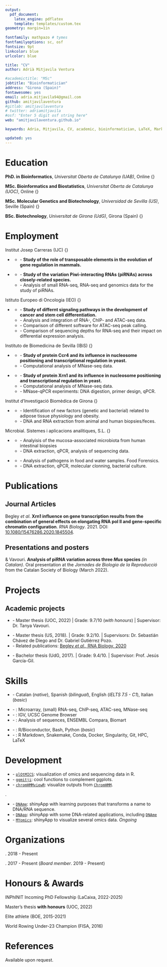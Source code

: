 ```yaml
---
output: 
  pdf_document:
    latex_engine: pdflatex
    template: templates/custom.tex
geometry: margin=1in
 
fontfamily: mathpazo # tymes 
fontfamilyoptions: sc, osf
fontsize: 9pt
linkcolor: blue
urlcolor: blue

title: "CV"
author: Adrià Mitjavila Ventura

#academictitle: "MSc"
jobtitle: "Bioinformatician"
address: "Girona (Spain)"
fontawesome: yes
email: adria.mitjavila94@gmail.com
github: amitjavilaventura
#gitlab: amitjavilaventura
# twitter: adriamitjavila
#osf: "Enter 5 digit osf string here"
web: "amitjavilaventura.github.io"

keywords: Adria, Mitjavila, CV, academic, bioinformatician, LaTeX, Markdown

updated: yes
---
```


\vspace{2mm}

\normalsize 
\emph{Biotechnologist with training in Molecular Genetics and Bioinformatics. Interested in omics data analysis to study the mechanisms of gene regulation in mammals.}

\normalsize

# Education \hrulefill

**PhD. in Bioinformatics**, *Universitat Oberta de Catalunya (UAB)*, Online \hfill {\normalsize\emph{2022 - Present}}

**MSc. Bioinformatics and Biostatistics**, *Universitat Oberta de Catalunya (UOC)*, Online \hfill {\normalsize\emph{2018 - 2022}}

**MSc. Molecular Genetics and Biotechnology**, *Universidad de Sevilla (US)*, Seville (Spain) \hfill {\normalsize\emph{2017 - 2018}}

**BSc. Biotechnology**, *Universitat de Girona (UdG)*, Girona (Spain)  \hfill {\normalsize\emph{2012 - 2017}}

# Employment \hrulefill

Institut Josep Carreras (IJC) \hfill {\normalsize\textbf{Badalona (Spain)}}

* \small \textbf{PhD student in Bioinformatics} \hfill \emph{11/2022 - Present}

  + \footnotesize - **Study of the role of transposable elements in the evolution of gene regulation in mammals.**

* \small \textbf{Bioinformatician} \hfill \emph{08/2021 - 11/2022}

  + \footnotesize - **Study of the variation Piwi-interacting RNAs (piRNAs) across closely-related species.**
  + \footnotesize - Analysis of small RNA-seq, RNA-seq and genomics data for the study of piRNAs.
  
  <!-- + \footnotesize - Master's thesis (UOC, 2022): *Analysis of the variation in piRNA expression across three \emph{Mus} species*. Grade: 9.7/10 (**with honours**). Supervisor: Dr. Tanya Vavouri. -->

Istituto Europeo di Oncologia (IEO) \hfill {\normalsize\textbf{Milan (Italy)}}

* \small \textbf{Bioinformatician} \hfill \emph{07/2019 - 08/2021}

  + \footnotesize - **Study of differnt signaling pathways in the development of cancer and stem cell differentiation.**
  + \footnotesize - Analysis and integration of RNA-, ChIP- and ATAC-seq data.
  + \footnotesize - Comparison of different software for ATAC-seq peak calling.
  + \footnotesize - Comparison of sequencing depths for RNA-seq and their impact on differential expression analysis.

Instituto de Biomedicina de Sevilla (IBiS) \hfill {\normalsize\textbf{Seville (Spain)}}

* \small \textbf{Research assistant} \hfill \emph{07/2018 - 10/2018} 

  + \footnotesize - **Study of protein Ccr4 and its influence in nucleosome positioning and transcriptional regulation in yeast.**
  + \footnotesize - Computational analysis of MNase-seq data. 

* \small \textbf{Master's thesis student} \hfill \emph{09/2017 - 07/2018}

  + \footnotesize - **Study of protein Xrn1 and its influence in nucleosome positioning and transcriptional regulation in yeast.**
  + \footnotesize - Computational analysis of MNase-seq data. 
  + \footnotesize - MNase-qPCR experiments: DNA digestion, primer design, qPCR.

<!--  + \footnotesize - Master's thesis (US, 2018): *Influence of Xrn1 in nucleosome positioning across \emph{Saccharomyces cerevisiae} genome and its effects in transcription*. Grade: 9.2/10. Supervisors: Dr. Sebastián Chávez de Diego and Dr. Gabriel Gutiérrez Pozo. -->


Institut d'Investigació Biomèdica de Girona \hfill {\normalsize\textbf{Girona (Spain)}}

* \small \textbf{Research internship student} \hfill \emph{07/2017 - 09/2017}

  + \footnotesize - Identification of new factors (genetic and bacterial) related to adipose tissue physiology and obesity.
  + \footnotesize - DNA and RNA extraction from animal and human biopsies/feces.
  

Microbial. Sistemes i aplicacions analítiques, S.L. \hfill {\normalsize\textbf{Girona (Spain)}}

* \small \textbf{Bachelor's thesis student} \hfill \emph{01/2017 - 07/2017} 

  + \footnotesize - Analyisis of the mucosa-associated microbiota from human intestinal biopsies
  + \footnotesize - DNA extraction, qPCR, analysis of sequencing data.

<!--  + \footnotesize - Bachelor's thesis (UdG, 2017): *Butyrate-induced changes in the diversity of the intestinal mucosa-associated microbiota in colorectal cancer patients submitted to a lateral ileostomy*. Grade: 9.4/10. Supervisor: Prof. Jesús García-Gil. -->

* \small \textbf{Internship student} \hfill \emph{09/2016 - 01/2017}

  + \footnotesize - Analysis of pathogens in food and water samples. Food Forensics. 
  + \footnotesize - DNA extraction, qPCR, molecular clonning, bacterial culture.
  
# Publications \hrulefill

## Journal Articles

\small Begley *et al*. **Xrn1 influence on gene transcription results from the combination of general effects on elongating RNA pol II and gene-specific chromatin configuration**. *RNA Biology*. 2021. DOI: [10.1080/15476286.2020.1845504](https://doi.org/10.1080/15476286.2020.1845504).

## Presentations and posters

\small \underline{Mitjavila} & Vavouri. **Analysis of piRNA variation across three _Mus_ species** *(in Catalan)*. Oral presentation at the *Jornades de Biologia de la Reproducció* from the Catalan Society of Biology (March 2022).

# Projects \hrulefill

## Academic projects

\small \textbf{Analysis of the variation in piRNA expression across three \emph{Mus} species}

* \footnotesize - Master thesis (UOC, 2022) | Grade: 9.7/10 (*with honours*) | Supervisor: Dr. Tanya Vavouri.

<!-- * \footnotesize - Description: *As part of my master's thesis (UOC, 2021-22), I am studied Piwi-interacting RNAs (piRNAs), small RNAs that silence transposons in the germline of most animals, and the variation of piRNA-producing loci across closely related species of mouse.* -->

\small \textbf{Influence of Xrn1 in nucleosome positioning across \emph{Saccharomyces cerevisiae} genome and its effects in transcription}

* \footnotesize - Master thesis (US, 2018). | Grade: 9.2/10. | Supervisors: Dr. Sebastián Chávez de Diego and Dr. Gabriel Gutiérrez Pozo.
* \footnotesize - Related publications: [Begley *et al*., RNA Biology, 2020](https://doi.org/10.1080/15476286.2020.1845504)

<!-- * \footnotesize - Description: *As part of my master's thesis (US, 2018), I participated in a project to study Xrn1, a protein involved in the degradation of mRNA, and its role in the nucleosome localization and transcription of \emph{Saccharomyces cerevisiae}. Analizing MNase-seq data, we found that Xrn1 knockout induce an increase nuclosome occupancy around TSS, likely explaining a decrease in transcription initiation, whereas in the gene body, the nucleosome occupancy decreases as a consequence of the RNA pol II backtracking. Results were validated using MNase-qPCR for two selected genes in Xrn1 conditional mutants.* -->

\small \textbf{Butyrate-induced changes in the diversity of the intestinal mucosa-associated microbiota in colorectal cancer patients submitted to a lateral ileostomy}

* \footnotesize - Bachelor thesis (UdG, 2017). | Grade: 9.4/10. | Supervisor: Prof. Jesús García-Gil.

<!-- * \footnotesize - Description: *As part of my bachelor's thesis (UdG, 2017), I studied the composition of the ileal mucosa-associated microbiota in colorectal cancer patients submitted to a butyrate treament. We found that, in the butyrate-treated group but not in control groups, several healthy-related, butyrate-producing bacteria increased in proportion. At the same time, the proportion of distinct disease-related bacteria decreased. Although the changes were not higly significant, the short period of treatment and  *. -->

# Skills \hrulefill

\small \textbf{Languages}

* \footnotesize - Catalan (*native*), Spanish (*bilingual*), English (*IELTS 7.5 - C1*), Italian (*basic*)

\small \textbf{Bioinformatics}

* \footnotesize - \emph{Omics data analysis}: Microarray, (small) RNA-seq, ChIP-seq, ATAC-seq, MNase-seq
* \footnotesize - \emph{Genomic Browsers}: IGV, UCSC Genome Browser
* \footnotesize - \emph{Other}: Analysis of sequences, ENSEMBL Compara, Biomart

\small \textbf{Informatics}

* \footnotesize - \emph{Languages}: R/Bioconductor, Bash, Python (*basic*)
* \footnotesize - \emph{Other}: R Markdown, Snakemake, Conda, Docker, Singularity, Git, HPC, LaTeX

# Development \hrulefill

\small \textbf{R packages}

* \footnotesize - [`plOtMICS`](https://amitjavilaventura.github.io/plotmics): visualization of omics and sequencing data in R.
* \footnotesize - [`ggmitji`](https://amitjavilaventura.github.io/ggmitji): cool functions to complement ggplots.
* \footnotesize - [`chromHMMviewR`](https://amitjavilaventura.github.io/chromHMMviewR): visualize outputs from [`ChromHMM`](http://compbio.mit.edu/ChromHMM/).

\small \textbf{Others}.

* \footnotesize - [`DNAme`](https://github.com/amitjavilaventura/DNAme): shinyApp with learning purposes that transforms a name to DNA/RNA sequence.
* \footnotesize - [`DNApp`](https://github.com/amitjavilaventura/DNApp): shinyApp with some DNA-related applications, including [`DNAme`](https://github.com/amitjavilaventura/DNAme)
* \footnotesize - [`MYomics`](https://github.com/amitjavilaventura/DPomics/tree/MYomics): shinyApp to visualize several omics data. *Ongoing*

# Organizations \hrulefill

\small \textbf{Societat Catalana de Biologia (SCB)}. 2018 - Present

\small \textbf{Associació de Biotecnòlegs de Catalunya (ASBTEC)}. 2017 - Present (*Board member*. 2019 - Present)

# Honours & Awards \hrulefill

\small INPhINIT Incoming PhD Fellowship (LaCaixa, 2022-2025)

\small Master's thesis **with honours** (UOC, 2022)

<!-- \small SEMM PhD Fellowship (SEMM, 2019, *declined*) -->

\small Elite athlete (BOE, 2015-2021)

\small World Rowing Under-23 Champion (FISA, 2016)

# References \hrulefill

\small Available upon request.